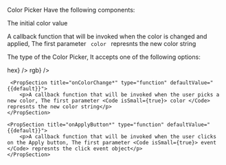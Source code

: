 
<PackageInstallGuide packageName="@wpmudev/sui-color-picker" />

<Section title="Props" border={true}>
	<p>Color Picker Have the following components:</p>
	<PropSection title="color*" type="string" defaultValue="{{default}}">
		<p>
			The initial color value
		</p>
    </PropSection>
    <PropSection title="onChange*" type="function" defaultValue="{{default}}">
    	<p>
    		A callback function that will be invoked when the color is changed and applied, The first parameter <Code isSmall={true}> color </Code> represnts the new color string
    	</p>
    </PropSection>
    <PropSection title="type*" type="string" defaultValue="{{default}}">
    	<p>The type of the Color Picker, It accepts one of the following options:</p>
    	<List>
    		<span label={<Code small={true}>hex</Code>} />
    		<span label={<Code small={true}>rgb</Code>} />
    	</List>
    </PropSection>

     <PropSection title="onColorChange*" type="function" defaultValue="{{default}}">
    	<p>A callback function that will be invoked when the user picks a new color, The first parameter <Code isSmall={true}> color </Code> represnts the new color string</p>
    </PropSection>

    <PropSection title="onApplyButton*" type="function" defaultValue="{{default}}">
    	<p>A callback function that will be invoked when the user clicks on the Apply button, The first parameter <Code isSmall={true}> event </Code> represnts the click event object</p>
    </PropSection>

</Section>
